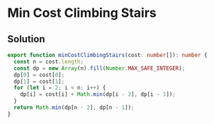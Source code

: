 # Min Cost Climbing Stairs

## Solution

```typescript filename="solution.ts" copy
export function minCostClimbingStairs(cost: number[]): number {
  const n = cost.length;
  const dp = new Array(n).fill(Number.MAX_SAFE_INTEGER);
  dp[0] = cost[0];
  dp[1] = cost[1];
  for (let i = 2; i < n; i++) {
    dp[i] = cost[i] + Math.min(dp[i - 2], dp[i - 1]);
  }
  return Math.min(dp[n - 2], dp[n - 1]);
}
```
